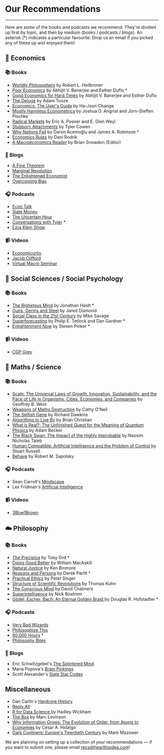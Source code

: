 

  <Layout>
    <SEO title="👍 Recommendations" />
    <h1>Our Recommendations</h1>
    <hr className="line" />
    <div className="recommendations">
Here are some of the books and podcasts we recommend. They're divided up first by topic, and then by medium (books / podcasts / blogs). An asterisk (*) indicates a particular favourite. Drop us an email if you picked any of these up and enjoyed them!

## 💸 Economics

### 📚 Books
- [Worldly Philosophers](https://www.goodreads.com/book/show/82120.The_Worldly_Philosophers) by Robert L. Heilbroner
- [Poor Economics](https://www.goodreads.com/book/show/10245602-poor-economics) by Abhijit V. Banerjee and Esther Duflo *
- [Good Economics for Hard Times](https://www.goodreads.com/book/show/51014619-good-economics-for-hard-times) by Abhijit V. Banerjee and Esther Duflo
- [The Deluge](https://www.goodreads.com/book/show/20821319-the-deluge) by Adam Tooze
- [Economics: The User's Guide](https://www.goodreads.com/book/show/20702125-economics) by Ha-Joon Change
- [Mostly Harmless Econometrics](https://www.goodreads.com/book/show/3388277-mostly-harmless-econometrics)  by Joshua D. Angrist and Jörn-Steffen Pischke
- [Radical Markets](https://www.goodreads.com/book/show/36515770-radical-markets) by Eric A. Posner and E. Glen Weyl
- [Stubborn Attachments](https://www.goodreads.com/book/show/31283667-stubborn-attachments) by Tyler Cowen
- [Why Nations Fail](https://www.goodreads.com/book/show/12158480-why-nations-fail) by  Daron Acemoğlu and James A. Robinson *
- [Economics Rules](https://www.goodreads.com/book/show/28789662-economics-rules) by Dani Rodrik
- [A Macroeconomics Reader](https://www.goodreads.com/book/show/1904277.A_Macroeconomics_Reader) by Brian Snowdon (Editor)
### 📝 Blogs
- [A Fine Theorem](https://afinetheorem.wordpress.com/)
- [Marginal Revolution](https://marginalrevolution.com/)
- [The Enlightened Economist](http://www.enlightenmenteconomics.com/blog/)
- [Overcoming Bias](http://www.overcomingbias.com/)
### 🎧 Podcasts
- [Econ Talk](https://www.econtalk.org/)
- [Slate Money](https://slate.com/podcasts/slate-money)
- [The Uncertain Hour](https://www.marketplace.org/shows/the-uncertain-hour/)
- [Conversations with Tyler](https://conversationswithtyler.com/) *
- [Ezra Klein Show](https://www.nytimes.com/column/ezra-klein-podcast)
### 📹 Videos
- [Economicurtis](https://www.youtube.com/user/economicurtis/videos)
- [Jacob Clifford](https://www.youtube.com/channel/UCCQEbqDL8i40d83Au55lYMQ)
- [Virtual Macro Seminar](https://www.youtube.com/channel/UCo_KoJ89CTJPLA6LguTbhwA/)
## 🧠 Social Sciences / Social Psychology
### 📚 Books
- [The Righetous Mind](https://www.goodreads.com/book/show/11324722-the-righteous-mind) by Jonathan Haidt *
- [Guns, Germs and Steel](https://www.goodreads.com/book/show/1842.Guns_Germs_and_Steel) by Jared Diamond
- [Social Class in the 21st Century](https://www.goodreads.com/book/show/25242087-social-class-in-the-21st-century) by Mike Savage
- [Superforecasting](https://www.goodreads.com/book/show/23995360-superforecasting) by  Philip E. Tetlock and Dan Gardner *
- [Enlightenment Now](https://www.goodreads.com/book/show/35696171-enlightenment-now) by Steven Pinker *
### 📹 Videos
- [CGP Grey](https://www.youtube.com/user/CGPGrey)
## 🧪 Maths / Science
### 📚 Books
- [Scale: The Universal Laws of Growth, Innovation, Sustainability, and the Pace of Life in Organisms, Cities, Economies, and Companies](https://www.goodreads.com/book/show/31670196-scale) by Geoffrey B. West
- [Weapons of Maths Destruction](https://www.goodreads.com/book/show/28186015-weapons-of-math-destruction) by Cathy O'Neil
- [The Selfish Gene](https://www.goodreads.com/book/show/61535.The_Selfish_Gene) by Richard Dawkins
- [Algorithms to Live By](https://www.goodreads.com/book/show/25666050-algorithms-to-live-by) by Brian Christian
- [What is Real?: The Unfinished Quest for the Meaning of Quantum Physics](https://www.goodreads.com/book/show/35604796-what-is-real) by Adam Becker
- [The Black Swan: The Impact of the Highly Improbable](https://www.goodreads.com/book/show/242472.The_Black_Swan) by Nassim Nicholas Taleb
- [Human Compatible: Artificial Intelligence and the Problem of Control ](https://www.goodreads.com/book/show/44767248-human-compatible) by Stuart Russell
- [Behave](https://www.goodreads.com/book/show/31170723-behave) by Robert M. Sapolsky
### 🎧 Podcasts
- Sean Carroll's [Mindscape](https://www.preposterousuniverse.com/podcast/)
- Lex Fridman's [Artificial Intelligence](https://lexfridman.com/ai/)
### 📹 Videos
- [3Blue1Brown](https://www.youtube.com/channel/UCYO_jab_esuFRV4b17AJtAw)
## ☁️ Philosophy
### 📚 Books
- [The Precipice](https://www.goodreads.com/book/show/50485582-the-precipice) by Toby Ord *
- [Doing Good Better](https://www.goodreads.com/book/show/23398748-doing-good-better) by William MacAskill
- [Natural Justice](https://www.goodreads.com/book/show/1705582.Natural_Justice) by Ken Binmore
- [Reasons and Persons](https://www.goodreads.com/book/show/327051.Reasons_and_Persons) by Derek Parfit *
- [Practical Ethics](https://www.goodreads.com/book/show/29378.Practical_Ethics) by Peter Singer
- [Structure of Scientific Revolutions](https://www.goodreads.com/book/show/61539.The_Structure_of_Scientific_Revolutions) by Thomas Kuhn
- [The Conscious Mind](https://www.goodreads.com/book/show/144960.The_Conscious_Mind) by David Chalmers
- [Superintelligence](https://www.goodreads.com/book/show/20527133-superintelligence) by Nick Bostrom
- [Gödel, Escher, Bach: An Eternal Golden Braid ](https://www.goodreads.com/book/show/24113.G_del_Escher_Bach) by Douglas R. Hofstadter *
### 🎧 Podcasts
- [Very Bad Wizards](https://verybadwizards.fireside.fm/)
- [Philosophize This](http://philosophizethis.org/)
- [80,000 Hours](https://80000hours.org/) *
- [Philosophy Bites](https://philosophybites.com/)
### 📝 Blogs
- Eric Schwitzgebel's [The Splintered Mind](http://schwitzsplinters.blogspot.com/)
- Maria Popova's [Brain Pickings](https://www.brainpickings.org/)
- Scott Alexander's [Slate Star Codex](https://slatestarcodex.com/)
## Miscellaneous
- Dan Carlin's [Hardcore History](https://www.dancarlin.com/hardcore-history-series/)
- [Reply All](https://gimletmedia.com/shows/reply-all)
- [R for Data Science ](https://www.goodreads.com/book/show/33399049-r-for-data-science) by  Hadley Wickham
- [The Box](https://www.goodreads.com/book/show/316767.The_Box) by Marc Levinson
- [Why Information Grows: The Evolution of Order, from Atoms to Economies](https://www.goodreads.com/book/show/20763722-why-information-grows) by César A. Hidalgo
- [Dark Continent: Europe's Twentieth Century](https://www.goodreads.com/book/show/50079.Dark_Continent) by Mark Mazower

We are planning on setting up a collection of *your* recommendations — if you want to submit one, please email recs@hearthisidea.com!

</div>
</Layout>

